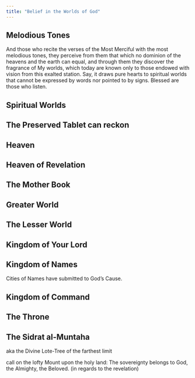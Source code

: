 ```yaml
---
title: "Belief in the Worlds of God"
---
```


## Melodious Tones

And those who recite the verses of the Most Merciful with the most melodious tones, they perceive from them that which no dominion of the heavens and the earth can equal, and through them they discover the fragrance of My worlds, which today are known only to those endowed with vision from this exalted station. Say, it draws pure hearts to spiritual worlds that cannot be expressed by words nor pointed to by signs. Blessed are those who listen.

## Spiritual Worlds

## The Preserved Tablet can reckon

## Heaven

## Heaven of Revelation

## The Mother Book

## Greater World

## The Lesser World

## Kingdom of Your Lord

## Kingdom of Names

Cities of Names have submitted to God's Cause.

## Kingdom of Command

## The Throne

## The Sidrat al-Muntaha

aka the Divine Lote-Tree of the farthest limit

call on the lofty Mount upon the holy land: The sovereignty belongs to God, the Almighty, the Beloved. (in regards to the revelation)
